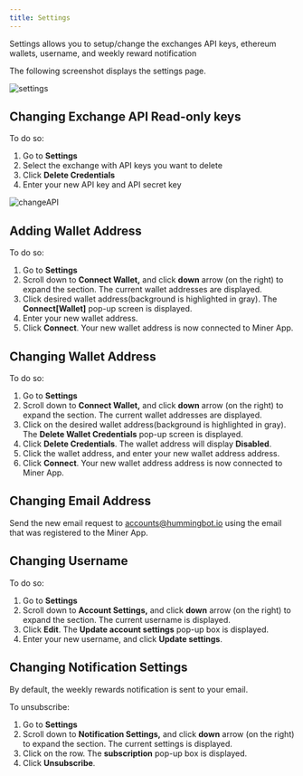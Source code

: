 ```yaml
---
title: Settings
---
```


Settings allows you to setup/change the exchanges API keys, ethereum wallets, username, and weekly reward notification

The following screenshot displays the settings page.

![settings](/img/settings.png)

## Changing Exchange API Read-only keys

To do so:

1. Go to **Settings**
2. Select the exchange with API keys you want to delete
3. Click **Delete Credentials**
4. Enter your new API key and API secret key

![changeAPI](/img/ChangeAPI.gif)

## Adding Wallet Address

To do so:

1. Go to **Settings**
2. Scroll down to **Connect Wallet,** and click **down** arrow (on the right) to expand the section. The current wallet addresses are displayed.
3. Click desired wallet address(background is highlighted in gray). The **Connect[Wallet]** pop-up screen is displayed.
4. Enter your new wallet address.
5. Click **Connect**. Your new wallet address is now connected to Miner App.

## Changing Wallet Address

To do so:

1. Go to **Settings**
2. Scroll down to **Connect Wallet,** and click **down** arrow (on the right) to expand the section. The current wallet addresses are displayed.
3. Click on the desired wallet address(background is highlighted in gray). The **Delete Wallet Credentials** pop-up screen is displayed.
4. Click **Delete Credentials**. The wallet address will display **Disabled**.
5. Click the wallet address, and enter your new wallet address address.
6. Click **Connect**. Your new wallet address address is now connected to Miner App.

## Changing Email Address

Send the new email request to accounts@hummingbot.io using the email that was registered to the Miner App.

## Changing Username

To do so:

1. Go to **Settings**
2. Scroll down to **Account Settings,** and click **down** arrow (on the right) to expand the section. The current username is displayed.
3. Click **Edit**. The **Update account settings** pop-up box is displayed.
4. Enter your new username, and click **Update settings**.

## Changing Notification Settings

By default, the weekly rewards notification is sent to your email.

To unsubscribe:

1. Go to **Settings**
2. Scroll down to **Notification Settings,** and click **down** arrow (on the right) to expand the section. The current settings is displayed.
3. Click on the row. The **subscription** pop-up box is displayed.
4. Click **Unsubscribe**.

